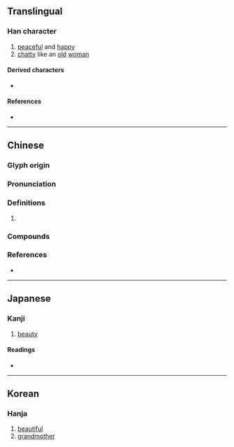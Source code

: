 {{character info}}
==Translingual==

===Han character===
{{Han char|rn=38|rad=女|as=05|sn=8|four=47420|canj=VPR|ids=⿰女句}}

# [[peaceful]] and [[happy]]
# [[chatty]] like an [[old]] [[woman]]

====Derived characters====
* {{l|mul|[[𦰰]]}}

====References====
* {{Han ref|kx=0258.020|dkj=06151|dj=0523.100|hdz=21039.100|uh=59C1|ud=22977|bh=CC4A|bd=52298}}

----

==Chinese==
{{zh-forms}}

===Glyph origin===
{{Han etym}}

===Pronunciation===
{{zh-pron
|m=xǔ,xū
|c=heoi2,heoi1
|mc=y
|oc=y
|cat=
}}

===Definitions===
{{zh-hanzi}}

# {{rfdef|zh}}

===Compounds===
{{zh-der|姁媮|姁姁}}

===References===
* {{R:yue:mfccd}}

----

==Japanese==

===Kanji===
{{ja-kanji|grade=|rs=女05}}

# [[beauty]]

====Readings====
* {{ja-readings|on=[[く]] (ku), [[ぐ]] (gu)|kun=[[はは]] (haha), [[たのしむ]] (tanoshimu), [[つま]] (tsuma), [[うつくしい]] (utsukushii)}}

----

==Korean==

===Hanja===
{{ko-hanja|hangeul=[[후]]|eumhun=|rv=hu|mr=hu|y=hwu}}

# [[beautiful]]
# [[grandmother]]
